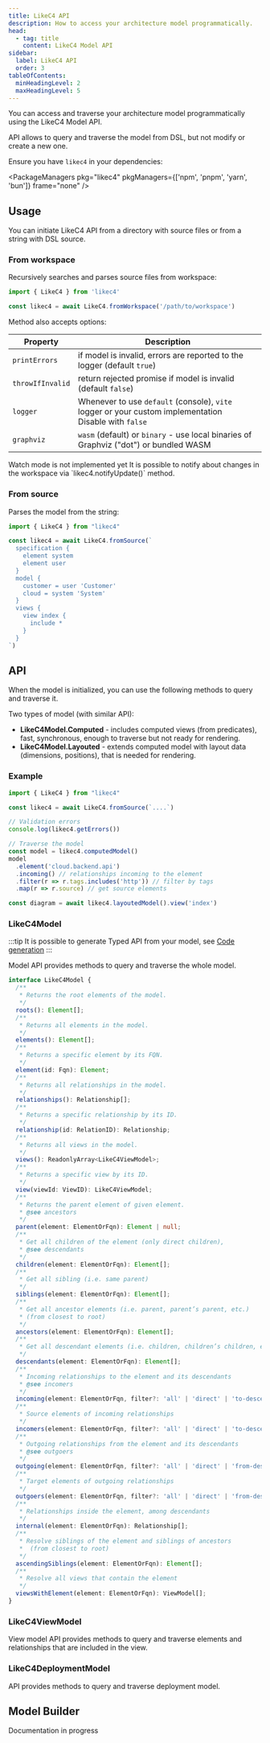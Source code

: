 ```yaml
---
title: LikeC4 API
description: How to access your architecture model programmatically.
head:
  - tag: title
    content: LikeC4 Model API
sidebar:
  label: LikeC4 API
  order: 3
tableOfContents:
  minHeadingLevel: 2
  maxHeadingLevel: 5    
---
```



You can access and traverse your architecture model programmatically using the LikeC4 Model API.

<Aside type='note'>
API allows to query and traverse the model from DSL, but not modify or create a new one.
</Aside>

Ensure you have `likec4` in your dependencies:

<PackageManagers
    pkg="likec4"
    pkgManagers={['npm', 'pnpm', 'yarn', 'bun']}
    frame="none"
  />

## Usage

You can initiate LikeC4 API from a directory with source files or from a string with DSL source.

### From workspace

Recursively searches and parses source files from workspace:

```ts
import { LikeC4 } from 'likec4'

const likec4 = await LikeC4.fromWorkspace('/path/to/workspace')
```  

Method also accepts options:

| Property         | Description                                                                                         |
| -----------------| --------------------------------------------------------------------------------------------------- |
| `printErrors`    | if model is invalid, errors are reported to the logger (default `true`) |
| <span style="text-wrap:nowrap">`throwIfInvalid`</span> | return rejected promise if model is invalid  (default `false`) |
| `logger`         | Whenever to use `default` (console), `vite` logger  or your custom implementation <br/> Disable with `false`  |
| `graphviz`       | `wasm` (default) or `binary` - use local binaries of Graphviz ("dot") or bundled WASM    |

<Aside type='caution' title="In progress" >
  Watch mode is not implemented yet  
  It is possible to notify about changes in the workspace via `likec4.notifyUpdate()` method.
</Aside>

### From source

Parses the model from the string:

```ts
import { LikeC4 } from "likec4"

const likec4 = await LikeC4.fromSource(`
  specification {
    element system
    element user
  }
  model {
    customer = user 'Customer'
    cloud = system 'System'
  }
  views {
    view index {
      include *
    }
  }
`)
```

## API

When the model is initialized, you can use the following methods to query and traverse it.

Two types of model (with similar API):

- **LikeC4Model.Computed** - includes computed views (from predicates), fast, synchronous, enough to traverse but not ready for rendering.
- **LikeC4Model.Layouted** - extends computed model with layout data (dimensions, positions), that is needed for rendering.

### Example

```ts
import { LikeC4 } from "likec4"

const likec4 = await LikeC4.fromSource(`....`)

// Validation errors
console.log(likec4.getErrors())

// Traverse the model
const model = likec4.computedModel()
model
  .element('cloud.backend.api')
  .incoming() // relationships incoming to the element
  .filter(r => r.tags.includes('http')) // filter by tags
  .map(r => r.source) // get source elements

const diagram = await likec4.layoutedModel().view('index')

```  

### LikeC4Model

:::tip
It is possible to generate Typed API from your model, see [Code generation](/tooling/code-generation/model/)
:::

Model API provides methods to query and traverse the whole model.

```ts
interface LikeC4Model {
  /**
   * Returns the root elements of the model.
   */
  roots(): Element[];
  /**
   * Returns all elements in the model.
   */
  elements(): Element[];
  /**
   * Returns a specific element by its FQN.
   */
  element(id: Fqn): Element;
  /**
   * Returns all relationships in the model.
   */
  relationships(): Relationship[];
  /**
   * Returns a specific relationship by its ID.
   */
  relationship(id: RelationID): Relationship;
  /**
   * Returns all views in the model.
   */
  views(): ReadonlyArray<LikeC4ViewModel>;
  /**
   * Returns a specific view by its ID.
   */
  view(viewId: ViewID): LikeC4ViewModel;
  /**
   * Returns the parent element of given element.
   * @see ancestors
   */
  parent(element: ElementOrFqn): Element | null;
  /**
   * Get all children of the element (only direct children),
   * @see descendants
   */
  children(element: ElementOrFqn): Element[];
  /**
   * Get all sibling (i.e. same parent)
   */
  siblings(element: ElementOrFqn): Element[];
  /**
   * Get all ancestor elements (i.e. parent, parent’s parent, etc.)
   * (from closest to root)
   */
  ancestors(element: ElementOrFqn): Element[];
  /**
   * Get all descendant elements (i.e. children, children’s children, etc.)
   */
  descendants(element: ElementOrFqn): Element[];
  /**
   * Incoming relationships to the element and its descendants
   * @see incomers
   */
  incoming(element: ElementOrFqn, filter?: 'all' | 'direct' | 'to-descendants'): Relationship[];
  /**
   * Source elements of incoming relationships
   */
  incomers(element: ElementOrFqn, filter?: 'all' | 'direct' | 'to-descendants'): Element[];
  /**
   * Outgoing relationships from the element and its descendants
   * @see outgoers
   */
  outgoing(element: ElementOrFqn, filter?: 'all' | 'direct' | 'from-descendants'): Relationship[];
  /**
   * Target elements of outgoing relationships
   */
  outgoers(element: ElementOrFqn, filter?: 'all' | 'direct' | 'from-descendants'): Element[];
  /**
   * Relationships inside the element, among descendants
   */
  internal(element: ElementOrFqn): Relationship[];
  /**
   * Resolve siblings of the element and siblings of ancestors
   *  (from closest to root)
   */
  ascendingSiblings(element: ElementOrFqn): Element[];
  /**
   * Resolve all views that contain the element
   */
  viewsWithElement(element: ElementOrFqn): ViewModel[];
}
```

### LikeC4ViewModel

View model API provides methods to query and traverse elements and relationships that are included in the view.

### LikeC4DeploymentModel

API provides methods to query and traverse deployment model.


## Model Builder

<Aside type='caution' title="In progress" >
  Documentation in progress
</Aside>
